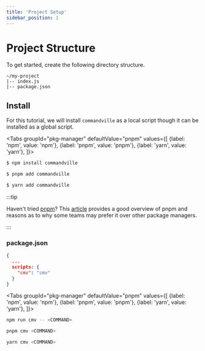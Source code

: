```yaml
---
title: 'Project Setup'
sidebar_position: 1
---
```



# Project Structure

To get started, create the following directory structure.

```
~/my-project
|-- index.js
|-- package.json
```

## Install

For this tutorial, we will install `commandville` as a local script though
it can be installed as a global script.

<Tabs
  groupId="pkg-manager"
  defaultValue="pnpm"
  values={[
    {label: 'npm', value: 'npm'},
    {label: 'pnpm', value: 'pnpm'},
    {label: 'yarn', value: 'yarn'},
  ]}>
  <TabItem value="npm">

```bash title="~/my-project"
$ npm install commandville
```

  </TabItem>
  <TabItem value="pnpm">

```bash title="~/my-project"
$ pnpm add commandville
```

  </TabItem>
  <TabItem value="yarn">

```bash title="~/my-project"
$ yarn add commandville
```

  </TabItem>
</Tabs>

:::tip

Haven't tried [pnpm](https://pnpm.io/)?
This [article](https://www.takeshape.io/articles/why-we-switched-from-yarn-to-pnpm/)
provides a good overview of pnpm and reasons as to why some teams may prefer it over other
package managers.

:::

### package.json

```json title="package.json"
{
  ...
  scripts: {
    "cmv": "cmv"
  }
}
```

<Tabs
  groupId="pkg-manager"
  defaultValue="pnpm"
  values={[
    {label: 'npm', value: 'npm'},
    {label: 'pnpm', value: 'pnpm'},
    {label: 'yarn', value: 'yarn'},
  ]}>
  <TabItem value="npm">

```bash title="npm"
npm run cmv -- <COMMAND>
```

  </TabItem>
  <TabItem value="pnpm">

```bash title="pnpm"
pnpm cmv <COMMAND>
```

  </TabItem>
  <TabItem value="yarn">

```bash title="yarn"
yarn cmv <COMMAND>
```

  </TabItem>
</Tabs>

